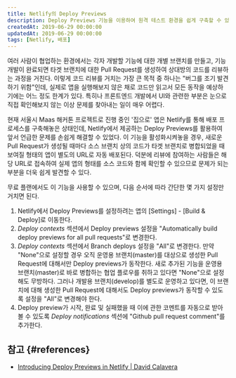 ```yaml
---
title: Netlify의 Deploy Previews
description: Deploy Previews 기능을 이용하여 원격 테스트 환경을 쉽게 구축할 수 있다.
createdAt: 2019-06-29 00:00:00
updatedAt: 2019-06-29 00:00:00
tags: [Netlify, 배포]
---
```


여러 사람이 협업하는 환경에서는 각자 개발할 기능에 대한 개별 브랜치를 만들고, 기능 개발이 완료되면 타겟 브랜치에 대한 Pull Request를 생성하여 상대방의 코드를 리뷰하는 과정을 거친다. 이렇게 코드 리뷰를 거치는 가장 큰 목적 중 하나는 "버그를 조기 발견하기 위함"인데, 실제로 앱을 실행해보지 않은 채로 코드만 읽고서 모든 동작을 예상하기에는 어느 정도 한계가 있다. 특히나 프론트엔드 개발에서 UI와 관련한 부분은 눈으로 직접 확인해보지 않는 이상 문제를 찾아내는 일이 매우 어렵다.

현재 서울시 Maas 해커톤 프로젝트로 진행 중인 '집으로' 앱은 Netlify를 통해 배포 프로세스를 구축해놓은 상태인데, Netlify에서 제공하는 Deploy Previews를 활용하여 앞서 언급한 문제를 손쉽게 해결할 수 있었다. 이 기능을 활성화시켜놓을 경우, 새로운 Pull Request가 생성될 때마다 소스 브랜치 상의 코드가 타겟 브랜치로 병합되었을 때 보여질 형태의 앱이 별도의 URL로 자동 배포된다. 덕분에 리뷰에 참여하는 사람들은 해당 URL로 접속하여 실제 앱의 형태를 소스 코드와 함께 확인할 수 있으므로 문제가 되는 부분을 더욱 쉽게 발견할 수 있다.

무료 플랜에서도 이 기능을 사용할 수 있으며, 다음 순서에 따라 간단한 몇 가지 설정만 거치면 된다.

1. Netlify에서 Deploy Previews를 설정하려는 앱의 [Settings] - [Build & Deploy]로 이동한다.
2. *Deploy contexts* 섹션에서 Deploy previews 설정을 "Automatically build deploy previews for all pull requests"로 변경한다.
3. *Deploy contexts* 섹션에서 Branch deploys 설정을 "All"로 변경한다. 만약 "None"으로 설정할 경우 오직 운영용 브랜치(master)를 대상으로 생성한 Pull Request에 대해서만 Deploy previews가 동작한다. 새로 추가된 기능을 운영용 브랜치(master)로 바로 병합하는 협업 플로우를 취하고 있다면 "None"으로 설정해도 무방하다. 그러나 개발용 브랜치(develop)를 별도로 운영하고 있다면, 이 브랜치에 대해 생성한 Pull Request에 대해서도 Deploy previews가 동작할 수 있도록 설정을 "All"로 변경해야 한다.
4. Deploy preview가 시작, 완료 및 실패했을 때 이에 관한 코멘트를 자동으로 받아볼 수 있도록 *Deploy notifications* 섹션에 "Github pull request comment"를 추가한다.

## 참고 {#references}

* [Introducing Deploy Previews in Netlify | David Calavera](https://www.netlify.com/blog/2016/07/20/introducing-deploy-previews-in-netlify/?_ga=2.158759103.481212986.1561538104-1752285197.1552925102)
